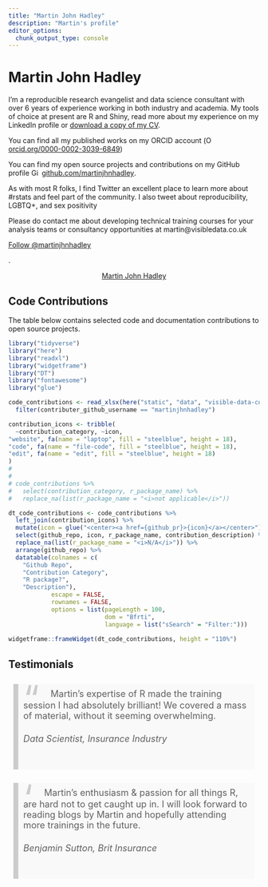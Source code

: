 ```yaml
---
title: "Martin John Hadley"
description: "Martin's profile"
editor_options: 
  chunk_output_type: console
---
```


# Martin John Hadley

<div class='row'>

<div class="col-sm-8">

<p>I'm a reproducible research evangelist and data science consultant with over 6 years of experience working in both industry and academia. My tools of choice at present are R and Shiny, read more about my experience on my LinkedIn profile or <a href="/team/cvs/2018-01-30_CV_Martin-John-Hadley.docx" target="_blank">download a copy of my CV</a>.</p>

<p>You can find all my published works on my ORCID account (<a href="https://orcid.org/0000-0002-3039-6849" target="orcid.widget" rel="noopener noreferrer" style="vertical-align:top;"><img src="../img/orcid_16x16.png" style="width:1em;" alt="ORCID iD icon">orcid.org/0000-0002-3039-6849</a>)</p>

<p>You can find my open source projects and contributions on my GitHub profile <a href="https://github.com/martinjhnhadley" target="github.widget" rel="noopener noreferrer" style="vertical-align:top;"><img src="../img/GitHub-Mark-32px.png" style="width:1em;margin-right:.5em;" alt="GitHub logo">github.com/martinjhnhadley</a>.

<p>As with most R folks, I find Twitter an excellent place to learn more about #rstats and feel part of the community. I also tweet about reproducibility, LGBTQ+, and sex positivity </p>

<p>Please do contact me about developing technical training courses for your analysis teams or consultancy opportunities at martin@visibledata.co.uk

<a href="https://twitter.com/martinjhnhadley?ref_src=twsrc%5Etfw" class="twitter-follow-button" data-show-count="false">Follow @martinjhnhadley</a><script async src="https://platform.twitter.com/widgets.js" charset="utf-8"></script>.

</div>

<div class="col-sm-4">

<center>
<script type="text/javascript" src="https://platform.linkedin.com/badges/js/profile.js" async defer></script>
<div class="LI-profile-badge"  data-version="v1" data-size="large" data-locale="en_US" data-type="vertical" data-theme="light" data-vanity="martinjohnhadley"><a class="LI-simple-link" href='https://uk.linkedin.com/in/martinjohnhadley?trk=profile-badge'>Martin John Hadley</a></div>
</center>

</div>

</div>
<style>
blockquote {
  background: #f9f9f9;
  border-left: 10px solid #ccc;
  margin: 1.5em 10px;
  padding: 0.5em 10px;
  quotes: "\201C""\201D""\2018""\2019";
}
blockquote:before {
  color: #ccc;
  content: open-quote;
  font-size: 4em;
  line-height: 0.1em;
  margin-right: 0.25em;
  vertical-align: -0.4em;
}
blockquote p {
  display: inline;
}
</style>

## Code Contributions

The table below contains selected code and documentation contributions to open source projects.

```r
library("tidyverse")
library("here")
library("readxl")
library("widgetframe")
library("DT")
library("fontawesome")
library("glue")

code_contributions <- read_xlsx(here("static", "data", "visible-data-code-contributions.xlsx")) %>%
  filter(contributer_github_username == "martinjhnhadley")

contribution_icons <- tribble(
  ~contribution_category, ~icon,
"website", fa(name = "laptop", fill = "steelblue", height = 18),
"code", fa(name = "file-code", fill = "steelblue", height = 18),
"edit", fa(name = "edit", fill = "steelblue", height = 18)
)
# 
# 
# code_contributions %>%
#   select(contribution_category, r_package_name) %>%
#   replace_na(list(r_package_name = "<i>not applicable</i>"))

dt_code_contributions <- code_contributions %>%
  left_join(contribution_icons) %>%
  mutate(icon = glue("<center><a href={github_pr}>{icon}</a></center>")) %>%
  select(github_repo, icon, r_package_name, contribution_description) %>%
  replace_na(list(r_package_name = "<i>N/A</i>")) %>%
  arrange(github_repo) %>%
  datatable(colnames = c(
    "Github Repo",
    "Contribution Category",
    "R package?",
    "Description"),
            escape = FALSE,
            rownames = FALSE,
            options = list(pageLength = 100,
                           dom = "Bfrti",
                           language = list("sSearch" = "Filter:")))
  
widgetframe::frameWidget(dt_code_contributions, height = "110%")

```


## Testimonials

<div class='row'>

<div class='col-xs-6'>

<blockquote style='font-size:18px'><p>Martin’s expertise of R made the training session I had absolutely brilliant! We covered a mass of material, without it seeming overwhelming.</p><h6>Data Scientist, Insurance Industry</h6></blockquote>

</div>

<div class='col-xs-6'>

<blockquote style='font-size:18px'>
<p>
Martin’s enthusiasm & passion for all things R, are hard not to get caught up in. I will look forward to reading blogs by Martin and hopefully attending more trainings in the future.
</p>
<h6>Benjamin Sutton, Brit Insurance</h6>
</blockquote>

</div>

</div>
